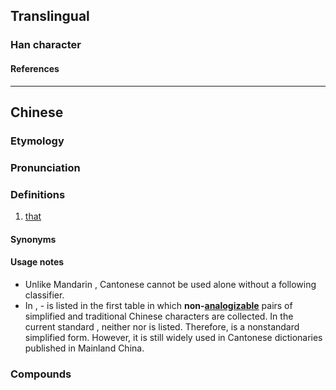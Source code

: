 {{character info}}
==Translingual==

===Han character===
{{Han char|rn=30|rad=口|as=10|sn=13|four=66000|canj=ROWR|ids=⿰口個}}

====References====
{{Han ref|kx=0204.111|hdz=10668.091|uh=55F0}}

----

==Chinese==
{{zh-forms|alt=𠮶-nonstandard simplified,個-nonstandard,果-nonstandard}}

===Etymology===
{{rfe|zh|from 個?}}

===Pronunciation===
{{zh-pron
|m=gě,gè
|c=go2
|cat=pron
}}

===Definitions===
{{zh-hanzi}}

# {{lb|zh|Cantonese}} [[that]]

====Synonyms====
{{zh-dial|那}}

====Usage notes====
* Unlike Mandarin {{zh-l|那}}, Cantonese {{zh-l|嗰|tr=go2}} cannot be used alone without a following classifier.
* In {{w2|zh|简化字总表}}, {{zh-l|*個}}-{{zh-l|*个}} is listed in the first table in which '''non-[[analogizable]]''' pairs of simplified and traditional Chinese characters are collected. In the current standard {{w2|zh|通用规范汉字表}}, neither {{zh-l|*嗰}} nor {{zh-l|*𠮶}} is listed. Therefore, {{zh-l|*𠮶}} is a nonstandard simplified form. However, it is still widely used in Cantonese dictionaries published in Mainland China.

===Compounds===
{{zh-der|嗰個:that|嗰啲:those|嗰便:there|嗰度:there|嗰處:there|嗰次:that time|嗰陣:at the time|嗰排:in those days|嗰頭:over there}}